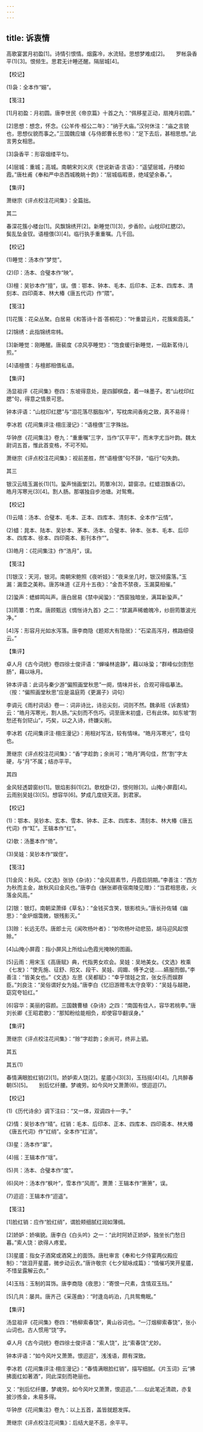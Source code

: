 ```yaml
---
---
---
```

title: 诉衷情
---




高歌宴罢月初盈[1]。诗情引恨情。烟露冷，水流轻。思想梦难成[2]。　　罗帐袅香平(1)[3]。恨频生。思君无计睡还醒。隔层城[4]。





【校记】


(1)袅：全本作“嫋”。





【笺注】


[1]月初盈：月初圆。唐李世民《帝京篇》十首之九：“佩移星正动，扇掩月初圆。”

[2]思想：想念，怀念。《公羊传·桓公二年》：“纳于大庙。”汉何休注：“庙之言貌也，思想仪貌而事之。”三国魏应璩《与侍郎曹长思书》：“足下去后，甚相思想。”此言男女相思。

[3]袅香平：形容烟缕平匀。

[4]层城：重城；高城。南朝宋刘义庆《世说新语·言语》：“遥望层城，丹楼如霞。”唐杜甫《奉和严中丞西城晚眺十韵》：“层城临暇景，绝域望余春。”。





【集评】


萧继宗《评点校注花间集》：全篇拙。





其二


春深花簇小楼台[1]。风飘锦绣开[2]。新睡觉(1)[3]，步香阶。山枕印红腮(2)。　　鬓乱坠金钗。语檀偎(3)[4]。临行执手重重嘱。几千回。





【校记】


(1)睡觉：汤本作“梦觉”。

(2)印：汤本、合璧本作“映”。

(3)檀：吴钞本作“擅”，误。偎：鄂本、钟本、毛本、后印本、正本、四库本、清刻本、四印斋本、林大椿《唐五代词》作“隈”。





【笺注】


[1]花簇：花朵丛聚。白居易《和答诗十首·答桐花》：“叶重碧云片，花簇紫霞英。”

[2]锦绣：此指锦绣帘帏。

[3]新睡觉：刚睡醒。唐裴度《凉风亭睡觉》：“饱食缓行新睡觉，一瓯新茗侍儿煎。”

[4]语檀偎：与檀郎相偎私语。





【集评】


汤显祖评《花间集》卷四：东坡得意处，是四脚棋盘，着一味墨子。若“山枕印红腮”句，得意之情景可思。

钟本评语：“山枕印红腮”与“泪花落尽胭脂冷”，写枕席间香宛之致，真不易得！

李冰若《花间集评注·栩庄漫记》：“语檀偎”三字殊拙。

华钟彦《花间集注》卷九：“重重嘱”三字，当作“仄平平”，而末字尤当叶韵。魏太尉词五首，惟此首变格，不可不知。

萧继宗《评点校注花间集》：视前差胜，然“语檀偎”句不辞，“临行”句失韵。





其三


银汉云晴玉漏长(1)[1]。蛩声悄画堂[2]。筠簟冷[3]，碧窗凉。红蜡泪飘香(2)。　　皓月泻寒光(3)[4]。割人肠。那堪独自步池塘。对鸳鸯。





【校记】


(1)云晴：汤本、合璧本、毛本、正本、四库本、清刻本、全本作“云情”。

(2)蜡：晁本、陆本、吴钞本、茅本、汤本、合璧本、钟本、张本、毛本、后印本、四库本、徐本、四印斋本、影刊本作“”。

(3)皓月：《花间集注》作“浩月”，误。





【笺注】


[1]银汉：天河，银河。南朝宋鲍照《夜听妓》：“夜来坐几时，银汉倾露落。”玉漏：漏壶之美称。唐苏味道《正月十五夜》：“金吾不禁夜，玉漏莫相催。”

[2]蛩声：蟋蟀鸣叫声。唐白居易《禁中闻蛩》：“西窗独暗坐，满耳新蛩声。”

[3]筠簟：竹席。唐顾甄远《惆怅诗九首》之二：“禁漏声稀蟾魄冷，纱厨筠簟波光净。”

[4]泻：形容月光如水泻落。唐李商隐《题郑大有隐居》：“石梁高泻月，樵路细侵云。”





【集评】


卓人月《古今词统》卷四徐士俊评语：“蝉噪林逾静”，藉以咏蛩；“群峰似剑割愁肠”，藉以咏月。

钟本评语：此词与秦少游“偏照画堂秋思”一阕，情味并长，合观可得临摹法。（按：“偏照画堂秋思”应是温庭筠《更漏子》词句）

李调元《雨村词话》卷一：词非诗比，诗忌尖刻，词则不然。魏承班《诉衷情》云：“皓月泻寒光，割人肠。”尖刻而不伤巧。词至唐末初盛，已有此体。如东坡“割愁还有剑铓山”，巧矣，以之入诗，终嫌尖削。

李冰若《花间集评注·栩庄漫记》：用相对写法，较有情味。“皓月泻寒光”，佳句也。

萧继宗《评点校注花间集》：“香”字趁韵；余尚可；“皓月”两句佳，然“割”字太硬，与“月”不属；结亦平平。





其四


金风轻透碧窗纱[1]。银焰影斜(1)[2]。欹枕卧(2)，恨何赊[3]。山掩小屏霞[4]。　　云雨别吴娃(3)[5]。想容华[6]。梦成几度绕天涯。到君家。





【校记】


(1)：鄂本、吴钞本、玄本、雪本、钟本、正本、四库本、清刻本、林大椿《唐五代词》作“缸”。王辑本作“红”。

(2)欹：汤墨本作“倚”。

(3)吴娃：吴钞本作“娱侄”。





【笺注】


[1]金风：秋风。《文选》张协《杂诗》：“金风扇素节，丹霞启阴期。”李善注：“西方为秋而主金，故秋风曰金风也。”唐李白《酬张卿夜宿南陵见赠》：“当君相思夜，火落金风高。”

[2]银：银灯。南朝梁萧绎《草名》：“金钱买含笑，银影梳头。”唐长孙佐辅《幽思》：“金炉烟霭微，银残影灭。”

[3]赊：长远无尽。唐郎士元《闻吹杨叶者》：“妙吹杨叶动悲笳，胡马迎风起恨赊。”

[4]山掩小屏霞：指小屏风上所绘山色霞光掩映的图画。

[5]云雨：用宋玉《高唐赋》典，代指男女欢会。吴娃：吴地美女。《文选》枚乘《七发》：“使先施、征舒、阳文、段干、吴娃、闾娵、傅予之徒……嬿服而御。”李善注：“皆美女也。”《文选》左思《吴都赋》：“幸乎馆娃之宫，张女乐而娱群臣。”刘良注：“吴俗谓好女为娃。”唐李白《忆旧游赠韦太守良宰》：“吴娃与越艳，窈窕夸铅红。”

[6]容华：美丽的容颜。三国魏曹植《杂诗》之四：“南国有佳人，容华若桃李。”唐刘长卿《王昭君歌》：“那知粉绘能相负，却使容华翻误身。”





【集评】


萧继宗《评点校注花间集》：“赊”字趁韵；余尚可，终非上驷。





其五

其五(1)


春情满眼脸红销(2)[1]。娇妒索人饶[2]。星靥小(3)[3]，玉珰摇(4)[4]。几共醉春朝(5)[5]。　　别后忆纤腰。梦魂劳。如今风叶又萧萧(6)。恨迢迢(7)。





【校记】


(1)《历代诗余》调下注曰：“又一体，双调四十一字。”

(2)情：吴钞本作“晴”。红销：毛本、后印本、正本、四库本、四印斋本、林大椿《唐五代词》作“红绡”。全本作“红消”。

(3)星：汤本作“翠”。

(4)摇：王辑本作“瑶”。

(5)共：汤本、合璧本作“度”。

(6)风叶：汤本作“枫叶”，雪本作“风雨”。萧萧：王辑本作“箫箫”，误。

(7)迢迢：王辑本作“迢遥”。





【笺注】


[1]脸红销：应作“脸红绡”，谓脸颊细腻红润如薄绸。

[2]娇妒：娇嗔貌。唐李白《白头吟》之一：“此时阿娇正娇妒，独坐长门愁日暮。”索人饶：欲得人疼爱。

[3]星靥：指女子酒窝或酒窝上的面饰。唐杜审言《奉和七夕侍宴两仪殿应制》：“敛泪开星靥，微步动云衣。”唐许敬宗《七夕赋咏成篇》：“情催巧笑开星靥，不惜呈露解云衣。”

[4]玉珰：玉制的耳饰。唐李商隐《夜思》：“寄恨一尺素，含情双玉珰。”

[5]几共：屡共。唐齐己《采莲曲》：“时逢岛屿泊，几共鸳鸯眠。”





【集评】


汤显祖评《花间集》卷四：“杨柳索春饶”，黄山谷词也。“一汀烟柳索春饶”，张小山词也。古人惯用“饶”字。

卓人月《古今词统》卷四徐士俊评语：“索人饶”，比“索春饶”尤妙。

钟本评语：“如今风叶又萧萧。恨迢迢”，浅浅语，颇有深致。

李冰若《花间集评注·栩庄漫记》：“春情满眼脸红销”，描写细腻。《片玉词》云“拂拂面红如著酒”，同此深刻而艳丽也。

又：“别后忆纤腰，梦魂劳。如今风叶又萧萧，恨迢迢。”……似此笔近清疏，亦复披沙拣金，未易多得。

华钟彦《花间集注》卷九：以上五首，盖皆就题发挥。

萧继宗《评点校注花间集》：后结大是不恶，余平平。